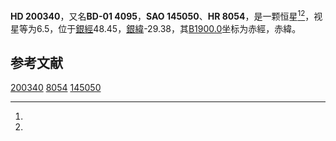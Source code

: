 {{Starbox begin
| name = HD 200340
}}
{{Starbox observe
| epoch = [[J2000.0|J2000.0]]
| constell = {{星座名待查}}<ref name=SIMBAD>{{cite web
 | url=http://simbad.u-strasbg.fr/simbad/sim-id?Ident=HR+8054
 | title =Pulsating variable Star
 | publisher=Centre de Données astronomiques de Strasbourg
 | work=SIMBAD
 | accessdate=2012-07-13}}</ref><ref name=DATA>{{cite web
 | url=http://vizier.u-strasbg.fr/viz-bin/VizieR-5?-out.add=.&-source=5050&-corr=PK=HR&-out.max=9999&HR=8054
 | title=VizieR Detailed Page
 | accessdate=2012-07-13
 | archive-date=2016-03-05
 | archive-url=https://web.archive.org/web/20160305031621/http://vizier.u-strasbg.fr/viz-bin/VizieR-5?-out.add=.&-source=5050&-corr=PK=HR&-out.max=9999&HR=8054
 | dead-url=no
 }}</ref>
| 星官 = 
| ra = {{RA|21|2|59.6}}<ref name=SIMBAD /><ref name=DATA />
| dec = {{DEC|-0|55|29}}<ref name=SIMBAD /><ref name=DATA />
| appmag_v = 6.5<ref name=SIMBAD /><ref name=DATA />
}}
{{Starbox character
| class = B6V<ref name=SIMBAD /><ref name=DATA />
| b-v = -0.1<ref name=SIMBAD /><ref name=DATA />
| u-b = -0.49<ref name=SIMBAD /><ref name=DATA />
| r-i = <ref name=SIMBAD /><ref name=DATA />
| variable = 
}}
{{Starbox astrometry
| radial_v = -0.49
| prop_mo_ra = -12
| parallax = 
| p_error = 
}}
{{Starbox catalog
| names =BD-01 4095，[[SAO星表|SAO]] 145050，[[HD星表|HD]] 200340，[[HR星表|HR]] 8054}}
{{Starbox reference |Simbad=HR+8054}}
{{Starbox end}}

'''HD 200340'''，又名'''BD-01 4095'''，'''SAO 145050'''、'''HR 8054'''，是一颗恒星<ref name=SIMBAD /><ref name=DATA />，视星等为6.5，位于[[銀道座標系|銀經]]48.45，[[銀道座標系|銀緯]]-29.38，其[[B1900.0|B1900.0]]坐标为赤經{{RA|20|57|50.3}}，赤緯{{DEC|-1|-29.38|9}}。

== 参考文献 ==
{{reflist}}

{{star-stub}}

[[Category:HD和HDE天體|200340]]
[[Category:HR天體|8054]]
[[Category:SAO天體|145050]]